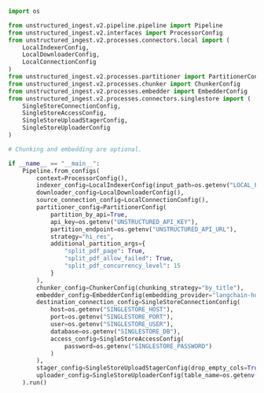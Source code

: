 ```python Python Ingest v2
import os

from unstructured_ingest.v2.pipeline.pipeline import Pipeline
from unstructured_ingest.v2.interfaces import ProcessorConfig
from unstructured_ingest.v2.processes.connectors.local import (
    LocalIndexerConfig,
    LocalDownloaderConfig,
    LocalConnectionConfig
)
from unstructured_ingest.v2.processes.partitioner import PartitionerConfig
from unstructured_ingest.v2.processes.chunker import ChunkerConfig
from unstructured_ingest.v2.processes.embedder import EmbedderConfig
from unstructured_ingest.v2.processes.connectors.singlestore import (
    SingleStoreConnectionConfig,
    SingleStoreAccessConfig,
    SingleStoreUploadStagerConfig,
    SingleStoreUploaderConfig
)

# Chunking and embedding are optional.

if __name__ == "__main__":
    Pipeline.from_configs(
        context=ProcessorConfig(),
        indexer_config=LocalIndexerConfig(input_path=os.getenv("LOCAL_FILE_INPUT_DIR")),
        downloader_config=LocalDownloaderConfig(),
        source_connection_config=LocalConnectionConfig(),
        partitioner_config=PartitionerConfig(
            partition_by_api=True,
            api_key=os.getenv("UNSTRUCTURED_API_KEY"),
            partition_endpoint=os.getenv("UNSTRUCTURED_API_URL"),
            strategy="hi_res",
            additional_partition_args={
                "split_pdf_page": True,
                "split_pdf_allow_failed": True,
                "split_pdf_concurrency_level": 15
            }
        ),
        chunker_config=ChunkerConfig(chunking_strategy="by_title"),
        embedder_config=EmbedderConfig(embedding_provider="langchain-huggingface"),
        destination_connection_config=SingleStoreConnectionConfig(
            host=os.getenv("SINGLESTORE_HOST"),
            port=os.getenv("SINGLESTORE_PORT"),
            user=os.getenv("SINGLESTORE_USER"),
            database=os.getenv("SINGLESTORE_DB"),
            access_config=SingleStoreAccessConfig(
                password=os.getenv("SINGLESTORE_PASSWORD")
            )
        ),
        stager_config=SingleStoreUploadStagerConfig(drop_empty_cols=True),
        uploader_config=SingleStoreUploaderConfig(table_name=os.getenv("SINGLESTORE_TABLE"))
    ).run()
```